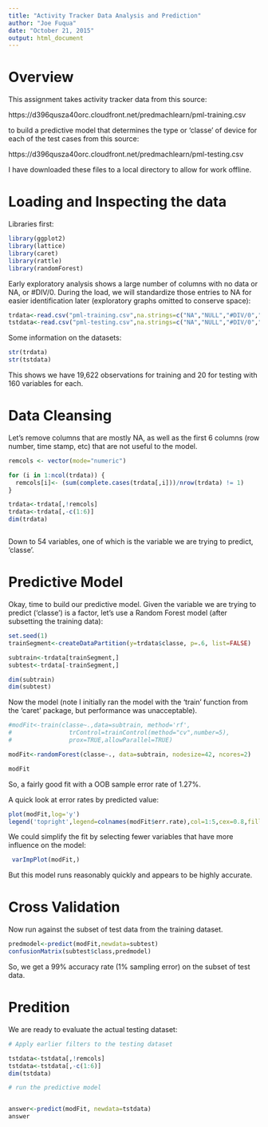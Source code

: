 ```yaml
---
title: "Activity Tracker Data Analysis and Prediction"
author: "Joe Fuqua"
date: "October 21, 2015"
output: html_document
---
```


# Overview

This assignment takes activity tracker data from this source:

https://d396qusza40orc.cloudfront.net/predmachlearn/pml-training.csv

to build a predictive model that determines the type or 'classe' of device for each of the test cases from this source:

https://d396qusza40orc.cloudfront.net/predmachlearn/pml-testing.csv

I have downloaded these files to a local directory to allow for work offline.

# Loading and Inspecting the data

Libraries first:

```r
library(ggplot2)
library(lattice)
library(caret)
library(rattle)
library(randomForest)

```

Early exploratory analysis shows a large number of columns with no data or NA, or #DIV/0.  During the load, we will standardize those entries to NA for easier identification later (exploratory graphs omitted to conserve space):

```r

trdata<-read.csv("pml-training.csv",na.strings=c("NA","NULL","#DIV/0",""))
tstdata<-read.csv("pml-testing.csv",na.strings=c("NA","NULL","#DIV/0",""))

```
 
Some information on the datasets:
 
```r

str(trdata)
str(tstdata)

```

This shows we have 19,622 observations for training and 20 for testing with 160 variables for each.

# Data Cleansing

Let's remove columns that are mostly NA, as well as the first 6 columns (row number, time stamp, etc) that are not useful to the model.

```r
remcols <- vector(mode="numeric")

for (i in 1:ncol(trdata)) {
  remcols[i]<- (sum(complete.cases(trdata[,i]))/nrow(trdata) != 1)
}

trdata<-trdata[,!remcols]
trdata<-trdata[,-c(1:6)]
dim(trdata)



```

Down to 54 variables, one of which is the variable we are trying to predict, 'classe'.

# Predictive Model

Okay, time to build our predictive model.  Given the variable we are trying to predict ('classe') is a factor, let's use a Random Forest model (after subsetting the training data):

```r
set.seed(1)
trainSegment<-createDataPartition(y=trdata$classe, p=.6, list=FALSE)

subtrain<-trdata[trainSegment,]
subtest<-trdata[-trainSegment,]

dim(subtrain)
dim(subtest)


```

Now the model (note I initially ran the model with the 'train' function from the 'caret' package, but performance was unacceptable).

```r
#modFit<-train(classe~.,data=subtrain, method='rf', 
#                trControl=trainControl(method="cv",number=5),
#                prox=TRUE,allowParallel=TRUE)

modFit<-randomForest(classe~., data=subtrain, nodesize=42, ncores=2)

modFit

```

So, a fairly good fit with a OOB sample error rate of 1.27%.

A quick look at error rates by predicted value:

```r
plot(modFit,log='y')
legend('topright',legend=colnames(modFit$err.rate),col=1:5,cex=0.8,fill=1:4)

```

We could simplify the fit by selecting fewer variables that have more influence on the model:

```r
 varImpPlot(modFit,)
```

But this model runs reasonably quickly and appears to be highly accurate.

# Cross Validation

Now run against the subset of test data from the training dataset.

```r

predmodel<-predict(modFit,newdata=subtest)
confusionMatrix(subtest$class,predmodel)

```

So, we get a 99% accuracy rate (1% sampling error) on the subset of test data.  

# Predition

We are ready to evaluate the actual testing dataset:

```r

# Apply earlier filters to the testing dataset

tstdata<-tstdata[,!remcols]
tstdata<-tstdata[,-c(1:6)]
dim(tstdata)

# run the predictive model


answer<-predict(modFit, newdata=tstdata)
answer
```



